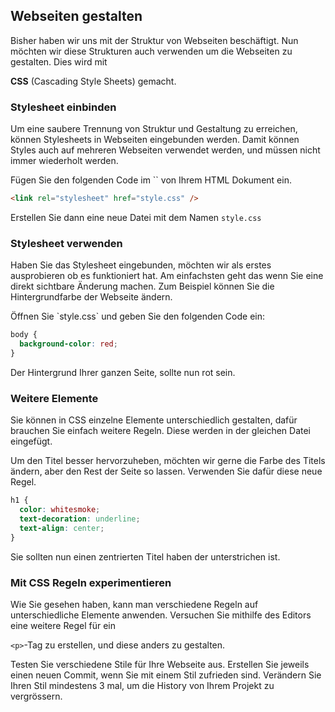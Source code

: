 
<Chapter>

## Webseiten gestalten

Bisher haben wir uns mit der Struktur von Webseiten beschäftigt. Nun möchten wir
diese Strukturen auch verwenden um die Webseiten zu gestalten. Dies wird mit

<b>CSS</b> (Cascading Style Sheets) gemacht.

### Stylesheet einbinden

Um eine saubere Trennung von Struktur und Gestaltung zu erreichen, können
Stylesheets in Webseiten eingebunden werden. Damit können Styles auch auf
mehreren Webseiten verwendet werden, und müssen nicht immer wiederholt werden.

<Example title="Aufgabe: Stylesheet verlinken">
  Fügen Sie den folgenden Code im `<head>` von Ihrem HTML Dokument
  ein.

```html
<link rel="stylesheet" href="style.css" />
```

Erstellen Sie dann eine neue Datei mit dem Namen `style.css`

</Example>

### Stylesheet verwenden

Haben Sie das Stylesheet eingebunden, möchten wir als erstes ausprobieren ob es
funktioniert hat. Am einfachsten geht das wenn Sie eine direkt sichtbare
Änderung machen. Zum Beispiel können Sie die Hintergrundfarbe der Webseite
ändern.

<Example title="Aufgabe: Neue Hintergrundfarbe">
  Öffnen Sie `style.css` und geben Sie den folgenden Code
  ein:

```css
body {
  background-color: red;
}
```

Der Hintergrund Ihrer ganzen Seite, sollte nun rot sein.

</Example>

### Weitere Elemente

Sie können in CSS einzelne Elemente unterschiedlich gestalten, dafür brauchen
Sie einfach weitere Regeln. Diese werden in der gleichen Datei eingefügt.

<Example title="Aufgabe: Schriftfarbe des Titels ändern">

Um den Titel besser hervorzuheben, möchten wir gerne die Farbe des Titels
ändern, aber den Rest der Seite so lassen. Verwenden Sie dafür diese neue Regel.

```css
h1 {
  color: whitesmoke;
  text-decoration: underline;
  text-align: center;
}
```

Sie sollten nun einen zentrierten Titel haben der unterstrichen ist.

</Example>

### Mit CSS Regeln experimentieren

Wie Sie gesehen haben, kann man verschiedene Regeln auf unterschiedliche
Elemente anwenden. Versuchen Sie mithilfe des Editors eine weitere Regel für ein

`<p>`-Tag zu erstellen, und diese anders zu gestalten.

<Example title="Aufgabe: Webseite gestalten">

Testen Sie verschiedene Stile für Ihre Webseite aus. Erstellen Sie jeweils einen
neuen Commit, wenn Sie mit einem Stil zufrieden sind. Verändern Sie Ihren Stil
mindestens 3 mal, um die History von Ihrem Projekt zu vergrössern.

</Example>
</Chapter>
